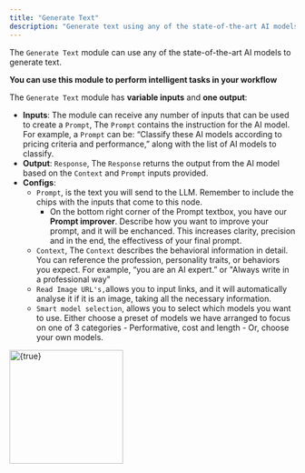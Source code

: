 ```yaml
---
title: "Generate Text"
description: "Generate text using any of the state-of-the-art AI models"
---
```


The `Generate Text` module can use any of the state-of-the-art AI models to generate text.

**You can use this module to perform intelligent tasks in your workflow**

The `Generate Text` module has **variable inputs** and **one output**:

- **Inputs**: The module can receive any number of inputs that can be used to create a `Prompt`, The `Prompt` contains the instruction for the AI model. For example, a `Prompt` can be: “Classify these AI models according to pricing criteria and performance,” along with the list of AI models to classify.
- **Output**: `Response`, The `Response` returns the output from the AI model based on the `Context` and `Prompt` inputs provided.
- **Configs**:
  - `Prompt`, is the text you will send to the LLM. Remember to include the chips with the inputs that come to this node.
    - On the bottom right corner of the Prompt textbox, you have our **Prompt improver**. Describe how you want to improve your prompt, and it will be enchanced. This increases clarity, precision and in the end, the effectivess of your final prompt.
  - `Context`, The `Context` describes the behavioral information in detail. You can reference the profession, personality traits, or behaviors you expect. For example, “you are an AI expert.” or "Always write in a professional way"
  - `Read Image URL's,`allows you to input links, and it will automatically analyse it if it is an image, taking all the necessary information.
  - `Smart model selection`, allows you to select which models you want to use. Either choose a preset of models we have arranged to focus on one of 3 categories - Performative, cost and length - Or, choose your own models.

<img
  height="200"
  src="/Screenshot2025-04-07at13.45.17.png"
  alt={true}
  title={true}
/>